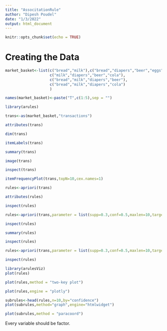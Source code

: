 ```yaml
---
title: "AssocitationRule"
author: "Dipesh Poudel"
date: "1/3/2022"
output: html_document
---
```


```r
knitr::opts_chunk$set(echo = TRUE)
```

# Creating the Data
```r
market_basket<-list(c("bread","milk"),c("bread","diapers","beer","eggs"),
                    c("milk","diapers","beer","cola"),
                    c("bread","milk","diapers","beer"),
                    c("bread","milk","diapers","cola")
                    )
```

```r
names(market_basket)<-paste("T",c(1:5),sep = "")
```

```r
library(arules)
```
```r
trans<-as(market_basket,"transactions")
```

```r
attributes(trans)
```
```r
dim(trans)
```

```r
itemLabels(trans)
```
```r
summary(trans)
```

```r
image(trans)
```

```r
inspect(trans)
```

```r
itemFrequencyPlot(trans,topN=10,cex.names=1)
```

```r
rules<-apriori(trans)
```
```r
attributes(rules)
```

```r
inspect(rules)
```
```r
rules<-apriori(trans,parameter = list(supp=0.3,conf=0.5,maxlen=10,target="rules"))
```

```r
inspect(rules)
```

```r
summary(rules)
```

```r
inspect(rules)
```
```r
rules<-apriori(trans,parameter = list(supp=0.3,conf=0.5,maxlen=10,target="rules",minlen=2))
```

```r
inspect(rules)
```

```r
library(arulesViz)
plot(rules)
```

```r
plot(rules,method = "two-key plot")
```

```r
plot(rules,engine = "plotly")
```

```r
subrules<-head(rules,n=10,by="confidence")
plot(subrules,method="graph",engine="htmlwidget")
```

```r
plot(subrules,method = "paracoord")
```

Every variable should be factor.
